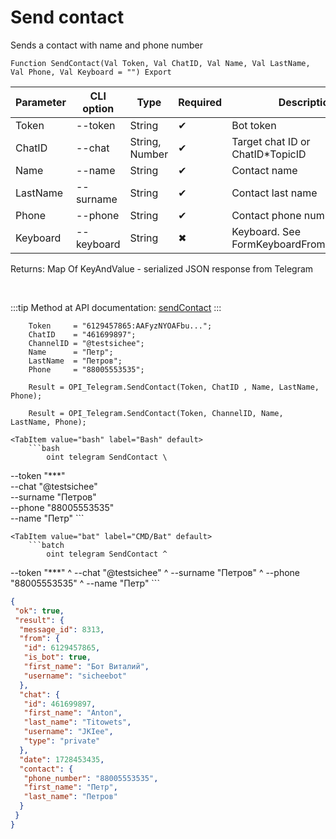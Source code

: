 ﻿---
sidebar_position: 9
---


# Send contact
 Sends a contact with name and phone number



`Function SendContact(Val Token, Val ChatID, Val Name, Val LastName, Val Phone, Val Keyboard = "") Export`

  | Parameter | CLI option | Type | Required | Description |
  |-|-|-|-|-|
  | Token | --token | String | &#x2714; | Bot token |
  | ChatID | --chat | String, Number | &#x2714; | Target chat ID or ChatID*TopicID |
  | Name | --name | String | &#x2714; | Contact name |
  | LastName | --surname | String | &#x2714; | Contact last name |
  | Phone | --phone | String | &#x2714; | Contact phone number |
  | Keyboard | --keyboard | String | &#x2716; | Keyboard. See FormKeyboardFromButtonArray |

  
  Returns:  Map Of KeyAndValue - serialized JSON response from Telegram

<br/>

:::tip
Method at API documentation: [sendContact](https://core.telegram.org/bots/api#sendcontact)
:::
<br/>


```bsl title="1C:Enterprise/OneScript code example"
    Token     = "6129457865:AAFyzNYOAFbu...";
    ChatID    = "461699897";
    ChannelID = "@testsichee";
    Name      = "Петр";
    LastName  = "Петров";
    Phone     = "88005553535";

    Result = OPI_Telegram.SendContact(Token, ChatID , Name, LastName, Phone);

    Result = OPI_Telegram.SendContact(Token, ChannelID, Name, LastName, Phone);
```
 

 <Tabs>
  
    <TabItem value="bash" label="Bash" default>
        ```bash
            oint telegram SendContact \
 --token "***" \
 --chat "@testsichee" \
 --surname "Петров" \
 --phone "88005553535" \
 --name "Петр"
        ```
    </TabItem>
  
    <TabItem value="bat" label="CMD/Bat" default>
        ```batch
            oint telegram SendContact ^
 --token "***" ^
 --chat "@testsichee" ^
 --surname "Петров" ^
 --phone "88005553535" ^
 --name "Петр"
        ```
    </TabItem>
</Tabs>


```json title="Result"
{
 "ok": true,
 "result": {
  "message_id": 8313,
  "from": {
   "id": 6129457865,
   "is_bot": true,
   "first_name": "Бот Виталий",
   "username": "sicheebot"
  },
  "chat": {
   "id": 461699897,
   "first_name": "Anton",
   "last_name": "Titowets",
   "username": "JKIee",
   "type": "private"
  },
  "date": 1728453435,
  "contact": {
   "phone_number": "88005553535",
   "first_name": "Петр",
   "last_name": "Петров"
  }
 }
}
```
